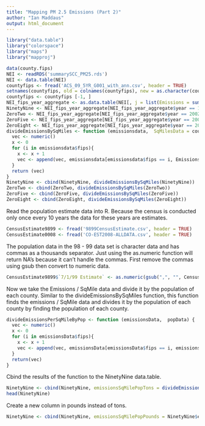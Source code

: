 ```yaml
---
title: "Mapping PM 2.5 Emissions (Part 2)"
author: "Ian Maddaus"
output: html_document
---
```


```r
library("data.table")
library("colorspace")
library("maps")
library("mapproj")

data(county.fips)
NEI <- readRDS('summarySCC_PM25.rds')
NEI <- data.table(NEI)
countyfips <- fread('ACS_09_5YR_G001_with_ann.csv', header = TRUE)
setnames(countyfips, old = colnames(countyfips), new = as.character(countyfips[1,]))
countyfips <- countyfips [-1, ]
NEI_fips_year_aggregate <- as.data.table(NEI[, j = list(Emissions = sum(Emissions, na.rm = TRUE)), by = list(fips, year)])
NinetyNine <- NEI_fips_year_aggregate[NEI_fips_year_aggregate$year == 1999, ]
ZeroTwo <- NEI_fips_year_aggregate[NEI_fips_year_aggregate$year == 2002, ]
ZeroFive <- NEI_fips_year_aggregate[NEI_fips_year_aggregate$year == 2005, ] 
ZeroEight <- NEI_fips_year_aggregate[NEI_fips_year_aggregate$year == 2008, ]
divideEmissionsBySqMiles <- function (emissionsdata,  SqMilesData = countyfips) {
  vec <- numeric()
  x <- 0
  for (i in emissionsdata$fips){  
    x <- x + 1
    vec <- append(vec, emissionsdata[emissionsdata$fips == i, Emissions] / as.numeric(SqMilesData[SqMilesData$Id2 == i, 38, with = FALSE ]))        
  } 
  return (vec)
}
NinetyNine <- cbind(NinetyNine, divideEmissionsBySqMiles(NinetyNine))
ZeroTwo <- cbind(ZeroTwo, divideEmissionsBySqMiles(ZeroTwo))
ZeroFive <- cbind(ZeroFive, divideEmissionsBySqMiles(ZeroFive))
ZeroEight <- cbind(ZeroEight, divideEmissionsBySqMiles(ZeroEight))
```

Read the population estimate data into R. Because the census is conducted only once every 10 years the data for these years are estimates. 

```r
CensusEstimate9899 <- fread('9899CensusEstimate.csv', header = TRUE)
CensusEstimate0008 <- fread('CO-EST2008-ALLDATA.csv', header = TRUE)
```

The population data in the 98 - 99 data set is character data and has commas as a thousands separator. Just using the as.numeric function will return NA's because it can't handle the commas. First remove the commas using gsub then convert to numeric data. 

```r
CensusEstimate9899$`7/1/99 Estimate` <- as.numeric(gsub(",", "", CensusEstimate9899$`7/1/99 Estimate`))
```



Now we take the Emissions / SqMile data and divide it by the population of each county. Similar to the divideEmissionsBySqMiles function, this function finds the emissions / SqMile data and divides it by the population of each county by finding the population of each county.

```r
divideEmissionsPerSqMileByPop <- function (emissionsData,  popData) {
  vec <- numeric()
  x <- 0
  for (i in emissionsData$fips){
    x <- x + 1
    vec <- append(vec, emissionsData[emissionsData$fips == i, emissionsSqMilePop] / as.numeric(popData[popData$Fips == i, 4, with = FALSE ]))   
  } 
  return(vec)
}
```

Cbind the results of the function to the NinetyNine data.table.

```r
NinetyNine <- cbind(NinetyNine, emissionsSqMilePopTons = divideEmissionsPerSqMileByPop(NinetyNine, CensusEstimate9899))
head(NinetyNine)
```

Create a new column in pounds instead of tons.

```r
NinetyNine <- cbind(NinetyNine, emissionsSqMilePopPounds = NinetyNine$emissionsSqMilePopTons * 2000)
```

